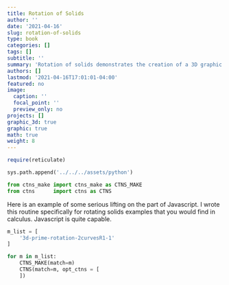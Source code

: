 ```yaml
---
title: Rotation of Solids
author: ''
date: '2021-04-16'
slug: rotation-of-solids
type: book
categories: []
tags: []
subtitle: ''
summary: 'Rotation of solids demonstrates the creation of a 3D graphic typical in the study of calculus'
authors: []
lastmod: '2021-04-16T17:01:01-04:00'
featured: no
image:
  caption: ''
  focal_point: ''
  preview_only: no
projects: []
graphic_3d: true
graphic: true
math: true
weight: 8
---
```

```r
require(reticulate)
```

```python
sys.path.append('../../../assets/python')

from ctns_make import ctns_make as CTNS_MAKE
from ctns      import ctns as CTNS
```

Here is an example of some serious lifting on the part of Javascript. I wrote this routine specifically for rotating solids examples that you would find in calculus. Javascript is quite capable. 

```python
m_list = [
    '3d-prime-rotation-2curvesR1-1'
]

for m in m_list:
    CTNS_MAKE(match=m)
    CTNS(match=m, opt_ctns = [ 
    ])
```
